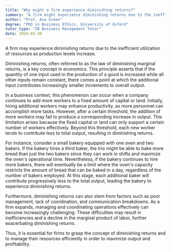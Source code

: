 ```yaml
---
title: "Why might a firm experience diminishing returns?"
summary: "A firm might experience diminishing returns due to the inefficient use of resources as production levels increase."
author: "Prof. Ava Green"
degree: "PhD in Business Ethics, University of Oxford"
tutor_type: "IB Business Management Tutor"
date: 2024-03-30
---
```


A firm may experience diminishing returns due to the inefficient utilization of resources as production levels increase.

Diminishing returns, often referred to as the law of diminishing marginal returns, is a key concept in economics. This principle asserts that if the quantity of one input used in the production of a good is increased while all other inputs remain constant, there comes a point at which the additional input contributes increasingly smaller increments to overall output.

In a business context, this phenomenon can occur when a company continues to add more workers to a fixed amount of capital or land. Initially, hiring additional workers may enhance productivity, as more personnel can accomplish more tasks. However, after a certain threshold, the addition of more workers may fail to produce a corresponding increase in output. This limitation arises because the fixed capital or land can only support a certain number of workers effectively. Beyond this threshold, each new worker tends to contribute less to total output, resulting in diminishing returns.

For instance, consider a small bakery equipped with one oven and two bakers. If the bakery hires a third baker, the trio might be able to bake more bread than just the two bakers since they can work in shifts and maximize the oven's operational time. Nevertheless, if the bakery continues to hire more bakers, there will eventually be a limit where the oven's capacity restricts the amount of bread that can be baked in a day, regardless of the number of bakers employed. At this stage, each additional baker will contribute progressively less to the total output, leading the bakery to experience diminishing returns.

Furthermore, diminishing returns can also stem from factors such as poor management, lack of coordination, and communication breakdowns. As a firm expands, managing and coordinating operations effectively can become increasingly challenging. These difficulties may result in inefficiencies and a decline in the marginal product of labor, further exacerbating diminishing returns.

Thus, it is essential for firms to grasp the concept of diminishing returns and to manage their resources efficiently in order to maximize output and profitability.
    